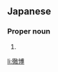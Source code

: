 ==Japanese==
{{ja-kanjitab|てつ|ひろ}}

===Proper noun===
{{ja-pos|proper|てつひろ}}

# {{given name|male|lang=ja|sort=てつひろ}}

[[li:徹博]]